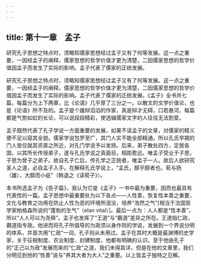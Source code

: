 ```yaml
---
---
---
```

title: 第十一章　孟子
---




研究孔子思想之特点时，须略知儒家思想经过孟子又有了何等发展。这一点之重要，一因经孟子的阐释，儒家思想的哲学价值才更为清楚，二因儒家思想的哲学价值因孟子而发生了实际的影响。孟子代表了儒家的正统发展。

研究孔子思想之特点时，须略知儒家思想经过孟子又有了何等发展。这一点之重要，一因经孟子的阐释，儒家思想的哲学价值才更为清楚，二因儒家思想的哲学价值因孟子而发生了实际的影响。孟子代表了儒家的正统发展。《孟子》全书共七篇，每篇分为上下两章，比《论语》几乎厚了三分之一。以散文的文学价值论，也是《论语》所不及的。孟子是个雄辩滔滔的作家，真是辩才无碍，口若悬河，每篇都是气势如虹的长论，可以说段段精彩，使选辑儒家文字的人往往无法割爱。

孟子既然代表了孔子学说一方面重要的发展，如果不读孟子的文章，对儒家的精义便不足以窥其全貌。儒家学说包罗至广，其门人实不能全部精通。所以孔氏早期的门人皆仅就其资禀之所近，对孔门学说予以发扬。后来，弟子散处四方，定居各国，以其所长传授弟子，遂与孔氏学说之真面目，相距愈远。唯孟子受业于子思，子思为曾子之弟子。故自孔子亡后，传孔学之正统者，唯孟子一人。故后人欲研究圣人之道，必自孟子入手。在解释孔氏学说上，“孟氏，醇乎醇者也。荀与扬（雄），大醇而小疵”（韩退之《读荀子》）。

本书所选孟子为《告子篇》，我认为它是《孟子》一书中最为重要，因而也最具有代表性的一篇。孟子思想中最重要处为以下各点——人性善，恢复性本善之重要，文化与教育之功用在防止人性为恶的环境所泯没，培养“浩然之气”[相当于法国哲学家柏格森所说的“蓬勃的生气”（elan vital）]。最后一点为：人人都是“性本善”，所以“人人可以为尧舜”。孟子也发挥了“王道”与“霸道”差异之所在。王道指仁政，霸道指专政。他进而将孔子所倡导的为政须以身作则的学说，发展到一个界说分明的体系，并首次用“仁政”一词，孔子则从未用过。孟子在其时大概是最渊博的史学家，关于征税制度、农业制度、封建制度，他都有明确的认识。至于他由孔子的“正己以为政”发展而来的“仁政”之道，我们未得其详，但是在他的文章里，我们分明见到他的“性善”说与“养其大者为大人”之重要。以上皆孟子独特之见解。